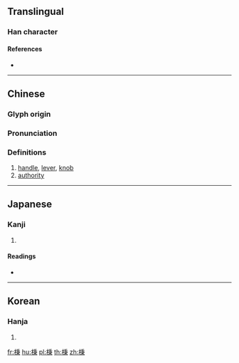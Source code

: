 ==Translingual==

===Han character===
{{Han char|rn=75|rad=木|as=08|sn=12|four=|canj=DHDL|ids=⿰木秉}}

====References====
* {{Han ref|kx=0531.200|dkj=14915|dj=0920.050|hdz=21233.070|uh=68C5|ud=26821}}

----

==Chinese==
{{zh-forms}}

===Glyph origin===
{{Han etym}}

===Pronunciation===
{{zh-pron
|m=bìng
|c=beng3,bing3
|mc=y
|oc=y
|ma=
|cat=n
}}

===Definitions===
{{zh-hanzi}}

# [[handle]], [[lever]], [[knob]]
# [[authority]]

----

==Japanese==

===Kanji===
{{ja-kanji|grade=|rs=木08}}

# {{defn|lang=ja|sort=木08}}

====Readings====
* {{ja-readings|on=[[へい]] (hei), [[ひょう]] (hyō)|kun=}}

----

==Korean==

===Hanja===
{{ko-hanja|hangeul=병|eumhun=|rv=byeong|mr=pyŏng|y=pyeng}}

# {{defn|lang=ko|sort=木08}}

[[fr:棅]]
[[hu:棅]]
[[pl:棅]]
[[th:棅]]
[[zh:棅]]